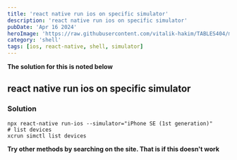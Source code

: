```yaml
---
title: 'react native run ios on specific simulator'
description: 'react native run ios on specific simulator'
pubDate: 'Apr 16 2024'
heroImage: 'https://raw.githubusercontent.com/vitalik-hakim/TABLES404/main/error_b/SHELL.jpg'
category: 'shell'
tags: [ios, react-native, shell, simulator]
---
```


**The solution for this is noted below**

## react native run ios on specific simulator

### Solution

```shell
npx react-native run-ios --simulator="iPhone SE (1st generation)"
# list devices
xcrun simctl list devices
```

**Try other methods by searching on the site. That is if this doesn't work**
